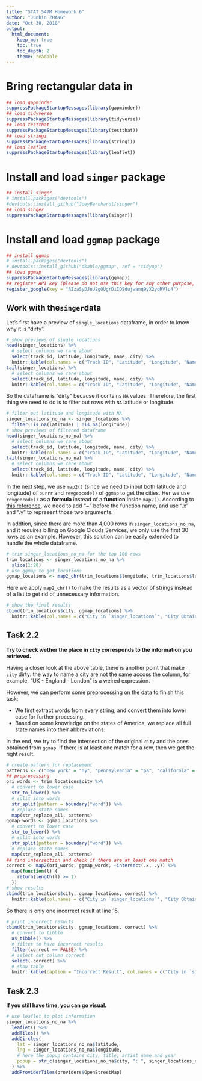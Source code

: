 ```yaml
---
title: "STAT 547M Homework 6"
author: "Junbin ZHANG"
date: "Oct 30, 2018"
output:
  html_document:
    keep_md: true
    toc: true
    toc_depth: 2
    theme: readable
---
```


# Bring rectangular data in
```r
## load gapminder
suppressPackageStartupMessages(library(gapminder))
## load tidyverse
suppressPackageStartupMessages(library(tidyverse))
## load testthat
suppressPackageStartupMessages(library(testthat))
## load stringi
suppressPackageStartupMessages(library(stringi))
## load leaflet
suppressPackageStartupMessages(library(leaflet))
```

# Install and load `singer` package

```r
## install singer
# install.packages("devtools")
#devtools::install_github("JoeyBernhardt/singer")
## load singer
suppressPackageStartupMessages(library(singer))
```

# Install and load `ggmap` package

```r
## install ggmap
# install.packages("devtools")
# devtools::install_github("dkahle/ggmap", ref = "tidyup")
## load ggmap
suppressPackageStartupMessages(library(ggmap))
## register API key (please do not use this key for any other purpose, thank you)
register_google(key = "AIzaSyDJnU2gOUgrDiIOSdujwanq9yX2yqRVlu4")
```

## Work with the`singer`data
Let's first have a preview of `single_locations` dataframe, in order to know why it is "dirty".
```r
# show previews of single_locations
head(singer_locations) %>% 
  # select columns we care about
  select(track_id, latitude, longitude, name, city) %>% 
  knitr::kable(col.names = c("Track ID", "Latitude", "Longitude", "Name", "City"))
tail(singer_locations) %>% 
  # select columns we care about
  select(track_id, latitude, longitude, name, city) %>% 
  knitr::kable(col.names = c("Track ID", "Latitude", "Longitude", "Name", "City"))
```

So the dataframe is "dirty" because it contains `NA` values. Therefore, the first thing we need to do is to filter out rows with `NA` latitude or longitude.

```r
# filter out latitude and longitude with NA
singer_locations_no_na <- singer_locations %>% 
  filter(!is.na(latitude) | !is.na(longitude))
# show previews of filtered dataframe
head(singer_locations_no_na) %>% 
  # select columns we care about
  select(track_id, latitude, longitude, name, city) %>% 
  knitr::kable(col.names = c("Track ID", "Latitude", "Longitude", "Name", "City"))
tail(singer_locations_no_na) %>% 
  # select columns we care about
  select(track_id, latitude, longitude, name, city) %>% 
  knitr::kable(col.names = c("Track ID", "Latitude", "Longitude", "Name", "City"))
```

In the next step, we use `map2()` (since we need to input both latitude and longitude) of `purrr` and `revgeocode()` of `ggmap` to get the cities. Her we use `revgeocode()` as a **formula** instead of a **function** inside `map2()`. According to [this reference](https://www.rdocumentation.org/packages/purrr/versions/0.2.5/topics/map2), we need to add "~" before the function name, and use ".x" and ".y" to represent those two arguments.

In addtion, since there are more than 4,000 rows in `singer_locations_no_na`, and it requires billing on Google Clouds Services, we only use the first 30 rows as an example. However, this solution can be easily extended to handle the whole dataframe.

```r
# trim singer_locations_no_na for the top 100 rows
trim_locations <- singer_locations_no_na %>% 
  slice(1:20)
# use ggmap to get locations
ggmap_locations <- map2_chr(trim_locations$longitude, trim_locations$latitude, ~ revgeocode(as.numeric(c(.x, .y))))
```

Here we apply `map2_chr()` to make the results as a vector of strings instead of a list to get rid of unnecessary information.

```r
# show the final results
cbind(trim_locations$city, ggmap_locations) %>% 
  knitr::kable(col.names = c("City in `singer_locations`", "City Obtained by `ggmap`"))
```

## Task 2.2

**Try to check wether the place in `city` corresponds to the information you retrieved.**

Having a closer look at the above table, there is another point that make `city` dirty: the way to name a city are not the same accoss the column, for example, "UK - England - London" is a weired expression.

However, we can perform some preprocessing on the data to finish this task:

- We first extract words from every string, and convert them into lower case for further processing.
- Based on some knowledge on the states of America, we replace all full state names into their abbreviations.

In the end, we try to find the intersection of the original `city` and the ones obtained from `ggmap`. If there is at least one match for a row, then we get the right result.

```r
# create pattern for replacement
patterns <- c("new york" = "ny", "pennsylvania" = "pa", "california" = "ca", "washington" = "wa", "louisiana" = "la")
## preprocessing
ori_words <- trim_locations$city %>%
  # convert to lower case
  str_to_lower() %>% 
  # split into words
  str_split(pattern = boundary("word")) %>%
  # replace state names
  map(str_replace_all, patterns)
ggmap_words <- ggmap_locations %>% 
  # convert to lower case
  str_to_lower() %>% 
  # split into words
  str_split(pattern = boundary("word")) %>%
  # replace state names
  map(str_replace_all, patterns)
## find intersection and check if there are at least one match
correct <- map2(ori_words, ggmap_words, ~intersect(.x, .y)) %>% 
  map(function(l) {
    return(length(l) >= 1)
  })
# show results
cbind(trim_locations$city, ggmap_locations, correct) %>% 
  knitr::kable(col.names = c("City in `singer_locations`", "City Obtained by `ggmap`", "Correct?"))
```

So there is only one incorrect result at line 15.

```r
# print incorrect results
cbind(trim_locations$city, ggmap_locations, correct) %>% 
  # convert to tibble
  as_tibble() %>% 
  # filter to have incorrect results
  filter(correct == FALSE) %>% 
  # select out column correct
  select(-correct) %>% 
  # show table
  knitr::kable(caption = "Incorrect Result", col.names = c("City in `singer_locations`", "City Obtained by `ggmap`"))
```


## Task 2.3

**If you still have time, you can go visual.**

```r
# use leaflet to plot information
singer_locations_no_na %>% 
  leaflet() %>% 
  addTiles() %>% 
  addCircles(
    lat = singer_locations_no_na$latitude,
    lng = singer_locations_no_na$longitude,
    # here the popup contains city, title, artist name and year
    popup = str_c(singer_locations_no_na$city, ": ", singer_locations_no_na$title, " by ", singer_locations_no_na$artist_name, " in ", singer_locations_no_na$year)
  ) %>% 
  addProviderTiles(providers$OpenStreetMap)
```
    